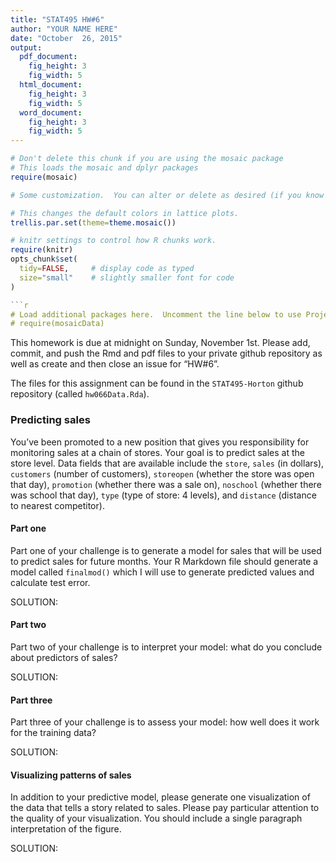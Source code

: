 ```yaml
---
title: "STAT495 HW#6"
author: "YOUR NAME HERE"
date: "October  26, 2015"
output: 
  pdf_document:
    fig_height: 3
    fig_width: 5
  html_document:
    fig_height: 3
    fig_width: 5
  word_document:
    fig_height: 3
    fig_width: 5
---
```



```r
# Don't delete this chunk if you are using the mosaic package
# This loads the mosaic and dplyr packages
require(mosaic)
```

```r
# Some customization.  You can alter or delete as desired (if you know what you are doing).

# This changes the default colors in lattice plots.
trellis.par.set(theme=theme.mosaic())  

# knitr settings to control how R chunks work.
require(knitr)
opts_chunk$set(
  tidy=FALSE,     # display code as typed
  size="small"    # slightly smaller font for code
)

```r
# Load additional packages here.  Uncomment the line below to use Project MOSAIC data sets.
# require(mosaicData)   
```

This homework is due at midnight on Sunday, November 1st. Please add, commit, and push the Rmd and pdf files to your private github repository as well as create and then close an issue for "HW#6".  

The files for this assignment can be found in the `STAT495-Horton` github repository (called `hw066Data.Rda`).

### Predicting sales

You've been promoted to a new position that gives you responsibility for monitoring sales at a chain of stores.  Your goal is to predict sales at the store level.  Data fields that are available include the `store`, `sales` (in dollars), `customers` (number of customers), `storeopen` (whether the store was open that day), `promotion` (whether there was a sale on), `noschool` (whether there was school that day), `type` (type of store: 4 levels), and `distance` (distance to nearest competitor).  

#### Part one

Part one of your challenge is to generate a model for sales that will be used to predict sales for future months.  Your R Markdown file should generate a model called `finalmod()` which I will use to generate predicted values and calculate test error.

SOLUTION:

#### Part two

Part two of your challenge is to interpret your model: what do you conclude about predictors of sales?

SOLUTION:

#### Part three

Part three of your challenge is to assess your model: how well does it work for the training data?

SOLUTION:

#### Visualizing patterns of sales

In addition to your predictive model, please generate one visualization of the data that tells a story related to sales.  Please pay particular attention to the quality of your visualization.  You should include a single paragraph interpretation of the figure.

SOLUTION:

